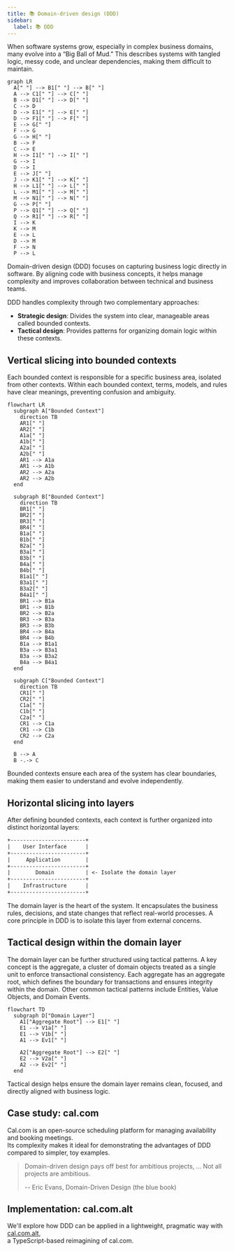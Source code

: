 ```yaml
---
title: 📚 Domain-driven design (DDD)
sidebar:
  label: 📚 DDD
---
```


When software systems grow, especially in complex business domains, many evolve into a “Big Ball of Mud.”
This describes systems with tangled logic, messy code, and unclear dependencies, making them difficult to maintain.

```mermaid
graph LR
  A[" "] --> B1[" "] --> B[" "]
  A --> C1[" "] --> C[" "]
  B --> D1[" "] --> D[" "]
  C --> D
  D --> E1[" "] --> E[" "]
  D --> F1[" "] --> F[" "]
  E --> G[" "]
  F --> G
  G --> H[" "]
  B --> F
  C --> E
  H --> I1[" "] --> I[" "]
  G --> I
  D --> I
  E --> J[" "]
  J --> K1[" "] --> K[" "]
  H --> L1[" "] --> L[" "]
  L --> M1[" "] --> M[" "]
  M --> N1[" "] --> N[" "]
  G --> P[" "]
  P --> Q1[" "] --> Q[" "]
  Q --> R1[" "] --> R[" "]
  I --> K
  K --> M
  E --> L
  D --> M
  F --> N
  P --> L
```

Domain-driven design (DDD) focuses on capturing business logic directly in software.
By aligning code with business concepts, it helps manage complexity and improves collaboration between technical and business teams.

DDD handles complexity through two complementary approaches:

- **Strategic design**: Divides the system into clear, manageable areas called bounded contexts.
- **Tactical design**: Provides patterns for organizing domain logic within these contexts.

## Vertical slicing into bounded contexts

Each bounded context is responsible for a specific business area, isolated from other contexts.
Within each bounded context, terms, models, and rules have clear meanings, preventing confusion and ambiguity.

```mermaid
flowchart LR
  subgraph A["Bounded Context"]
    direction TB
    AR1[" "]
    AR2[" "]
    A1a[" "]
    A1b[" "]
    A2a[" "]
    A2b[" "]
    AR1 --> A1a
    AR1 --> A1b
    AR2 --> A2a
    AR2 --> A2b
  end

  subgraph B["Bounded Context"]
    direction TB
    BR1[" "]
    BR2[" "]
    BR3[" "]
    BR4[" "]
    B1a[" "]
    B1b[" "]
    B2a[" "]
    B3a[" "]
    B3b[" "]
    B4a[" "]
    B4b[" "]
    B1a1[" "]
    B3a1[" "]
    B3a2[" "]
    B4a1[" "]
    BR1 --> B1a
    BR1 --> B1b
    BR2 --> B2a
    BR3 --> B3a
    BR3 --> B3b
    BR4 --> B4a
    BR4 --> B4b
    B1a --> B1a1
    B3a --> B3a1
    B3a --> B3a2
    B4a --> B4a1
  end

  subgraph C["Bounded Context"]
    direction TB
    CR1[" "]
    CR2[" "]
    C1a[" "]
    C1b[" "]
    C2a[" "]
    CR1 --> C1a
    CR1 --> C1b
    CR2 --> C2a
  end

  B --> A
  B -.-> C
```

Bounded contexts ensure each area of the system has clear boundaries, making them easier to understand and evolve independently.

## Horizontal slicing into layers

After defining bounded contexts, each context is further organized into distinct horizontal layers:

```txt
+------------------------+
|    User Interface      |
+------------------------+
|     Application        |
+------------------------+
|        Domain          | <- Isolate the domain layer
+------------------------+
|    Infrastructure      |
+------------------------+
```

The domain layer is the heart of the system.
It encapsulates the business rules, decisions, and state changes that reflect real-world processes.
A core principle in DDD is to isolate this layer from external concerns.

## Tactical design within the domain layer

The domain layer can be further structured using tactical patterns.
A key concept is the aggregate, a cluster of domain objects treated as a single unit to enforce transactional consistency.
Each aggregate has an aggregate root, which defines the boundary for transactions and ensures integrity within the domain.
Other common tactical patterns include Entities, Value Objects, and Domain Events.

```mermaid
flowchart TD
  subgraph D["Domain Layer"]
    A1["Aggregate Root"] --> E1[" "]
    E1 --> V1a[" "]
    E1 --> V1b[" "]
    A1 --> Ev1[" "]

    A2["Aggregate Root"] --> E2[" "]
    E2 --> V2a[" "]
    A2 --> Ev2[" "]
  end
```

Tactical design helps ensure the domain layer remains clean, focused, and directly aligned with business logic.

## Case study: cal.com

Cal.com is an open-source scheduling platform for managing availability and booking meetings.  
Its complexity makes it ideal for demonstrating the advantages of DDD compared to simpler, toy examples.

> Domain-driven design pays off best for ambitious projects, ...
> Not all projects are ambitious.
>
> -- Eric Evans, Domain-Driven Design (the blue book)

## Implementation: cal.com.alt

We'll explore how DDD can be applied in a lightweight, pragmatic way with [cal.com.alt](https://github.com/evan-liu/cal.com.alt),  
a TypeScript-based reimagining of cal.com.
